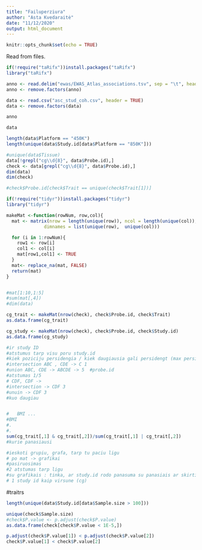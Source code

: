 ```yaml
---
title: "Failuperziura"
author: "Asta Kvedaraitė"
date: "11/12/2020"
output: html_document
---
```


```r
knitr::opts_chunk$set(echo = TRUE)
```

Read from files.
```r
if(!require("taRifx"))install.packages("taRifx")
library("taRifx")

anno <- read.delim("ewas/EWAS_Atlas_associations.tsv", sep = "\t", header = TRUE)
anno <- remove.factors(anno)

data <- read.csv("asc_stud_coh.csv", header = TRUE)
data <- remove.factors(data)
```


```r
anno
```


```r
data
```
```r
length(data$Platform == "450K")
length(unique(data$Study.id[data$Platform == "850K"]))


```

```r
#unique(data$Tissue)
data[!grepl("cg\\d{8}", data$Probe.id),]
check <- data[grepl("cg\\d{8}", data$Probe.id),]
dim(data)
dim(check)

#check$Probe.id[check$Trait == unique(check$Trait[1])]

if(!require("tidyr"))install.packages("tidyr")
library("tidyr")

makeMat <-function(rowNum, row,col){
  mat <- matrix(nrow = length(unique(row)), ncol = length(unique(col)),
              dimnames = list(unique(row),  unique(col)))

  for (i in 1:rowNum){
    row1 <- row[i]
    col1 <- col[i]
    mat[row1,col1] <- TRUE
  }
  mat<- replace_na(mat, FALSE)
  return(mat)
}


#mat[1:10,1:5]
#sum(mat[,4])
#dim(data)

cg_trait <- makeMat(nrow(check), check$Probe.id, check$Trait)
as.data.frame(cg_trait)
```


```r


cg_study <- makeMat(nrow(check), check$Probe.id, check$Study.id)
as.data.frame(cg_study)


```


```r
#ir study ID
#atstumus tarp visu poru study.id
#kiek poziciju persidengia / kiek daugiausia gali persidengt (max persidengusio) 1 5, 1 3 
#intersection ABC , CDE -> C 1
#union ABC, CDE -> ABCDE -> 5  #probe.id
#atstumas 1/5
# CDF, CDF ->
#intersection -> CDF 3
#unuin -> CDF 3
#kuo daugiau 


#   BMI ...
#BMI
#.
#.
sum(cg_trait[,1] & cg_trait[,2])/sum(cg_trait[,1] | cg_trait[,2])
#kurie panasiausi

#ieskoti grupiu, grafa, tarp tu paciu ligu
# po mat -> grafikai
#pasiruosimas
#2 atstumas tarp ligu
#su grafikais : tinka, ar study.id rodo panasuma su panasiais ar skirtingais
# 1 study id kaip virsune (cg)
```

#traitrs
```r

length(unique(data$Study.id[data$Sample.size > 100]))

unique(check$Sample.size)
#check$P.value <- p.adjust(check$P.value)
as.data.frame(check[check$P.value < 1E-5,])

p.adjust(check$P.value[1]) < p.adjust(check$P.value[2])
check$P.value[1] < check$P.value[2]
```
```r


```


